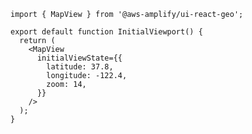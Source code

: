 ```tsx
import { MapView } from '@aws-amplify/ui-react-geo';

export default function InitialViewport() {
  return (
    <MapView
      initialViewState={{
        latitude: 37.8,
        longitude: -122.4,
        zoom: 14,
      }}
    />
  );
}
```
